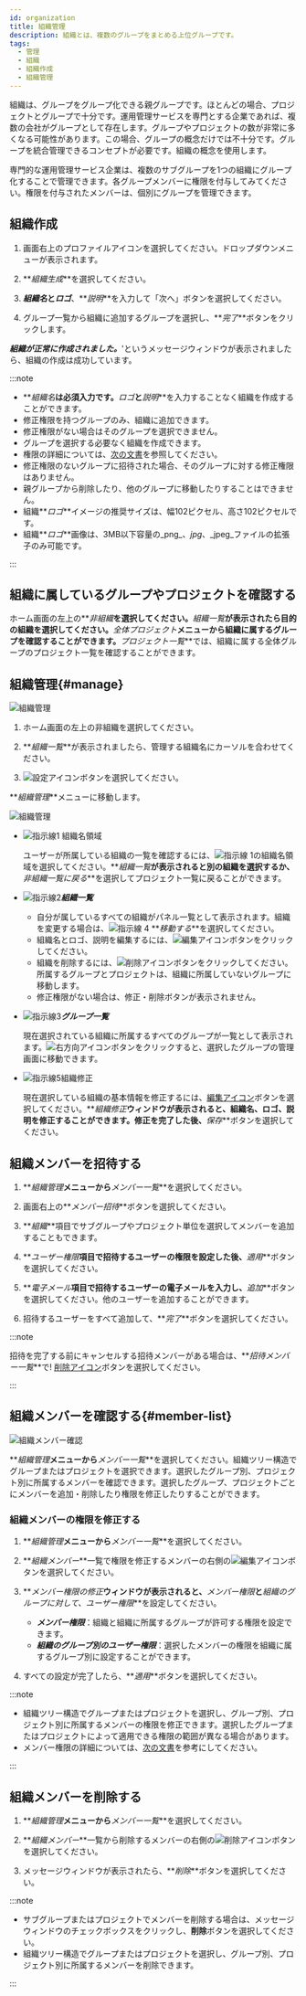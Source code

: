 ```yaml
---
id: organization
title: 組織管理
description: 組織とは、複数のグループをまとめる上位グループです。
tags:
  - 管理
  - 組織
  - 組織作成
  - 組織管理
---
```


組織は、グループをグループ化できる親グループです。ほとんどの場合、プロジェクトとグループで十分です。運用管理サービスを専門とする企業であれば、複数の会社がグループとして存在します。グループやプロジェクトの数が非常に多くなる可能性があります。この場合、グループの概念だけでは不十分です。グループを統合管理できるコンセプトが必要です。組織の概念を使用します。

専門的な運用管理サービス企業は、複数のサブグループを1つの組織にグループ化することで管理できます。各グループメンバーに権限を付与してみてください。権限を付与されたメンバーは、個別にグループを管理できます。

## 組織作成

1.  画面右上のプロファイルアイコンを選択してください。ドロップダウンメニューが表示されます。

2.  **_組織生成_**を選択してください。

3.  **_組織名_**と**_ロゴ_**、**_説明_**を入力して「次へ」ボタンを選択してください。

4.  グループ一覧から組織に追加するグループを選択し、**_完了_**ボタンをクリックします。

**_組織が正常に作成されました。_**'というメッセージウィンドウが表示されましたら、組織の作成は成功しています。

:::note

-   **_組織名_**は必須入力です。**_ロゴ_**と**_説明_**を入力することなく組織を作成することができます。
-   修正権限を持つグループのみ、組織に追加できます。
-   修正権限がない場合はそのグループを選択できません。
-   グループを選択する必要なく組織を作成できます。
-   権限の詳細については、[次の文書](project-structure#project-auth)を参照してください。
-   修正権限のないグループに招待された場合、そのグループに対する修正権限はありません。
-   親グループから削除したり、他のグループに移動したりすることはできません。
-   組織**_ロゴ_**イメージの推奨サイズは、幅102ピクセル、高さ102ピクセルです。 
-   組織**_ロゴ_**画像は、3MB以下容量の_png_、_jpg_、_jpeg_ファイルの拡張子のみ可能です。

:::

## 組織に属しているグループやプロジェクトを確認する

ホーム画面の左上の**_非組織_**を選択してください。**_組織一覧_**が表示されたら目的の組織を選択してください。**_全体プロジェクト_**メニューから組織に属するグループを確認することができます。**_プロジェクト一覧_**では、組織に属する全体グループのプロジェクト一覧を確認することができます。

## 組織管理{#manage}

![組織管理](/img/project-organize-manage.png)

1.  ホーム画面の左上の非組織を選択してください。

2.  **_組織一覧_**が表示されましたら、管理する組織名にカーソルを合わせてください。 

3.  ![設定アイコン](/img/ico-setting.svg)ボタンを選択してください。

**_組織管理_**メニューに移動します。

![組織管理](/img/project-organize-manage-group.png)

-   ![指示線1](/img/number-01.png) 組織名領域

    ユーザーが所属している組織の一覧を確認するには、![指示線 1](/img/number-01.png)の組織名領域を選択してください。**_組織一覧_**が表示されると別の組織を選択するか、**_非組織一覧に戻る_**を選択してプロジェクト一覧に戻ることができます。

-   ![指示線2](/img/number-02.png)**_組織一覧_**

    -   自分が属しているすべての組織がパネル一覧として表示されます。組織を変更する場合は、![指示線 4](/img/number-04.png) **_移動する_**を選択してください。
    -   組織名とロゴ、説明を編集するには、![編集アイコン](/img/ico-edit.svg)ボタンをクリックしてください。
    -   組織を削除するには、![削除アイコン](/img/ico-trash.svg)ボタンをクリックしてください。所属するグループとプロジェクトは、組織に所属していないグループに移動します。
    -   修正権限がない場合は、修正・削除ボタンが表示されません。

-   ![指示線3](/img/number-03.png)**_グループ一覧_**

    現在選択されている組織に所属するすべてのグループが一覧として表示されます。![右方向アイコン](/img/right-arrow.svg)ボタンをクリックすると、選択したグループの管理画面に移動できます。

-   ![指示線5](/img/number-05.png)組織修正

    現在選択している組織の基本情報を修正するには、[編集アイコン](/img/ico-edit.svg)ボタンを選択してください。**_組織修正_**ウィンドウが表示されると、組織名、ロゴ、説明を修正することができます。修正を完了した後、**_保存_**ボタンを選択してください。

## 組織メンバーを招待する

1.  **_組織管理_**メニューから**_メンバー一覧_**を選択してください。

2.  画面右上の**_メンバー招待_**ボタンを選択してください。

3.  **_組織_**項目でサブグループやプロジェクト単位を選択してメンバーを追加することもできます。

4.  **_ユーザー権限_**項目で招待するユーザーの権限を設定した後、**_適用_**ボタンを選択してください。

5.  **_電子メール_**項目で招待するユーザーの電子メールを入力し、**_追加_**ボタンを選択してください。他のユーザーを追加することができます。

6.  招待するユーザーをすべて追加して、**_完了_**ボタンを選択してください。

:::note

招待を完了する前にキャンセルする招待メンバーがある場合は、**_招待メンバー一覧_**で! [削除アイコン](/img/ico-trash-red.svg)ボタンを選択してください。

:::

## 組織メンバーを確認する{#member-list}

![組織メンバー確認](/img/organization-member.png)

**_組織管理_**メニューから**_メンバー一覧_**を選択してください。組織ツリー構造でグループまたはプロジェクトを選択できます。選択したグループ別、プロジェクト別に所属するメンバーを確認できます。選択したグループ、プロジェクトごとにメンバーを追加・削除したり権限を修正したりすることができます。

### 組織メンバーの権限を修正する

1.  **_組織管理_**メニューから**_メンバー一覧_**を選択してください。

2.  **_組織メンバー_**一覧で権限を修正するメンバーの右側の![編集アイコン](/img/ico-edit.svg)ボタンを選択してください。 

3.  **_メンバー権限の修正_**ウィンドウが表示されると、**_メンバー権限_**と**_組織のグループに対して、ユーザー権限_**を設定してください。

    -   **_メンバー権限_**：組織と組織に所属するグループが許可する権限を設定できます。
    -   **_組織のグループ別のユーザー権限_**：選択したメンバーの権限を組織に属するグループ別に設定することができます。

4.  すべての設定が完了したら、**_適用_**ボタンを選択してください。

:::note

-   組織ツリー構造でグループまたはプロジェクトを選択し、グループ別、プロジェクト別に所属するメンバーの権限を修正できます。選択したグループまたはプロジェクトによって適用できる権限の範囲が異なる場合があります。
-   メンバー権限の詳細については、[次の文書](project-structure#project-auth)を参考にしてください。

:::

## 組織メンバーを削除する

1.  **_組織管理_**メニューから**_メンバー一覧_**を選択してください。

2.  **_組織メンバー_**一覧から削除するメンバーの右側の![削除アイコン](/img/ico-trash-red.svg)ボタンを選択してください。 

3.  メッセージウィンドウが表示されたら、**_削除_**ボタンを選択してください。

:::note

-   サブグループまたはプロジェクトでメンバーを削除する場合は、メッセージウィンドウのチェックボックスをクリックし、**削除**ボタンを選択してください。
-   組織ツリー構造でグループまたはプロジェクトを選択し、グループ別、プロジェクト別に所属するメンバーを削除できます。

:::
